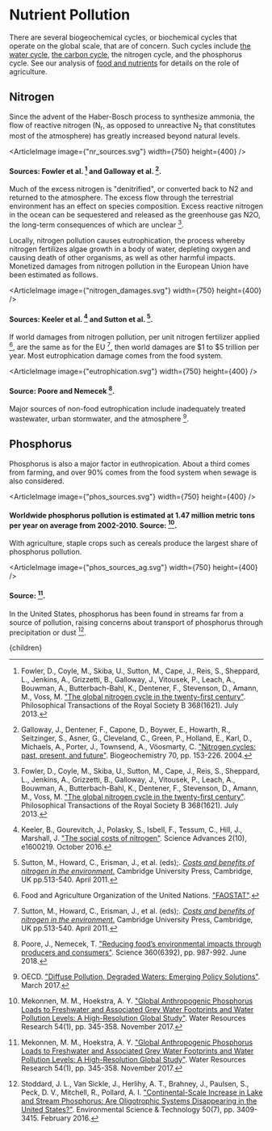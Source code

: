 


# Nutrient Pollution

There are several biogeochemical cycles, or biochemical cycles that operate on the global scale, that are of concern. Such cycles include [the water cycle](http://urbancruiseship.org/solution/foodwater/water_usage), [the carbon cycle](http://urbancruiseship.org/solution/habitat/climate_socio), the nitrogen cycle, and the phosphorus cycle. See our analysis of [food and nutrients](http://urbancruiseship.org/solution/foodwater/ag_nutrient) for details on the role of agriculture.

## Nitrogen
Since the advent of the Haber-Bosch process to synthesize ammonia, the flow of reactive nitrogen (N<sub>r</sub>, as opposed to unreactive N<sub>2</sub> that constitutes most of the atmosphere) has greatly increased beyond natural levels.

<ArticleImage image={"nr_sources.svg"} width={750} height={400} />
#### Sources: Fowler et al. [^3] and Galloway et al. [^4].

Much of the excess nitrogen is "denitrified", or converted back to N2 and returned to the atmosphere. The excess flow through the terrestrial environment has an effect on species composition. Excess reactive nitrogen in the ocean can be sequestered and released as the greenhouse gas N2O, the long-term consequences of which are unclear [^3].

Locally, nitrogen pollution causes eutrophication, the process whereby nitrogen fertilizes algae growth in a body of water, depleting oxygen and causing death of other organisms, as well as other harmful impacts. Monetized damages from nitrogen pollution in the European Union have been estimated as follows.

<ArticleImage image={"nitrogen_damages.svg"} width={750} height={400} />
#### Sources: Keeler et al. [^6] and Sutton et al. [^12].

If world damages from nitrogen pollution, per unit nitrogen fertilizer applied [^2], are the same as for the EU [^12], then world damages are $1 to $5 trillion per year. Most eutrophication damage comes from the food system.

<ArticleImage image={"eutrophication.svg"} width={750} height={400} />
#### Source: Poore and Nemecek [^10].

Major sources of non-food eutrophication include inadequately treated wastewater, urban stormwater, and the atmosphere [^8].

<TaxFertilizerUsageSolution />

## Phosphorus
Phosphorus is also a major factor in euthropication. About a third comes from farming, and over 90% comes from the food system when sewage is also considered.

<ArticleImage image={"phos_sources.svg"} width={750} height={400} />
#### Worldwide phosphorus pollution is estimated at 1.47 million metric tons per year on average from 2002-2010. Source: [^7].

With agriculture, staple crops such as cereals produce the largest share of phosphorus pollution.

<ArticleImage image={"phos_sources_ag.svg"} width={750} height={400} />
#### Source: [^7].

In the United States, phosphorus has been found in streams far from a source of pollution, raising concerns about transport of phosphorus through precipitation or dust [^11].

[^1]: Andersen, M. S. ["Fertilizer tax in Sweden"](https://ieep.eu/uploads/articles/attachments/cd57d2c2-6c74-4244-8201-10c8fff4b7f6/SE%20Fertilizer%20Tax%20final.pdf?v=63680923242). Aarhus University. December 2016.

[^2]: Food and Agriculture Organization of the United Nations. ["FAOSTAT"](http://www.fao.org/faostat/en/#data).

[^3]: Fowler, D., Coyle, M., Skiba, U., Sutton, M., Cape, J., Reis, S., Sheppard, L., Jenkins, A., Grizzetti, B., Galloway, J., Vitousek, P., Leach, A., Bouwman, A., Butterbach-Bahl, K., Dentener, F., Stevenson, D., Amann, M., Voss, M. ["The global nitrogen cycle in the twenty-first century"](https://royalsocietypublishing.org/doi/10.1098/rstb.2013.0164). Philosophical Transactions of the Royal Society B 368(1621). July 2013.

[^4]: Galloway, J., Dentener, F., Capone, D., Boywer, E., Howarth, R., Seitzinger, S., Asner, G., Cleveland, C., Green, P., Holland, E., Karl, D., Michaels, A., Porter, J., Townsend, A., Vöosmarty, C. ["Nitrogen cycles: past, present, and future"](https://link.springer.com/article/10.1007/s10533-004-0370-0). Biogeochemistry 70, pp. 153-226. 2004.

[^5]: Kataria, A., Manur, A., Pradhan, S. ["Sri Lanka’s Economic Crisis"](https://static1.squarespace.com/static/618a55c4cb03246776b68559/t/630b994699ba8e6bb2c7a5b4/1661704524368/TCS+Sri+Lanka+Economic+Crisis+V1.1+26August2022.pdf). Takshashila Institution. August 2022.

[^6]: Keeler, B., Gourevitch, J., Polasky, S., Isbell, F., Tessum, C., Hill, J., Marshall, J. ["The social costs of nitrogen"](https://advances.sciencemag.org/content/2/10/e1600219). Science Advances 2(10), e1600219. October 2016.

[^7]: Mekonnen, M. M., Hoekstra, A. Y. ["Global Anthropogenic Phosphorus Loads to Freshwater and Associated Grey Water Footprints and Water Pollution Levels: A High-Resolution Global Study"](https://agupubs.onlinelibrary.wiley.com/doi/full/10.1002/2017WR020448). Water Resources Research 54(1), pp. 345-358. November 2017.

[^8]: OECD. ["Diffuse Pollution, Degraded Waters: Emerging Policy Solutions"](https://www.oecd.org/environment/resources/Diffuse-Pollution-Degraded-Waters-Policy-Highlights.pdf). March 2017.

[^9]: Pearce, D., Koundouri, P. ["Fertilizer and Pesticide Taxes for Controlling Non-point Agricultural Pollution"](http://web.worldbank.org/archive/website00660/WEB/PDF/31203A-2.PDF). Agricultural and Rural Development, World Bank. 2003.

[^10]: Poore, J., Nemecek, T. ["Reducing food’s environmental impacts through producers and consumers"](https://science.sciencemag.org/content/360/6392/987). Science 360(6392), pp. 987-992. June 2018.

[^11]: Stoddard, J. L., Van Sickle, J., Herlihy, A. T., Brahney, J., Paulsen, S., Peck, D. V., Mitchell, R., Pollard, A. I. ["Continental-Scale Increase in Lake and Stream Phosphorus: Are Oligotrophic Systems Disappearing in the United States?"](https://pubs.acs.org/doi/10.1021/acs.est.5b05950). Environmental Science & Technology 50(7), pp. 3409-3415. February 2016.

[^12]: Sutton, M., Howard, C., Erisman, J., et al. (eds);. [*Costs and benefits of nitrogen in the environment.*](http://pure.iiasa.ac.at/id/eprint/9670/) Cambridge University Press, Cambridge, UK pp.513-540. April 2011.

  <Article 
    focusAreaUrl={focusAreaUrl} 
    hierarchy={hierarchy} 
    site={site}
  >
    {children}
  </Article>